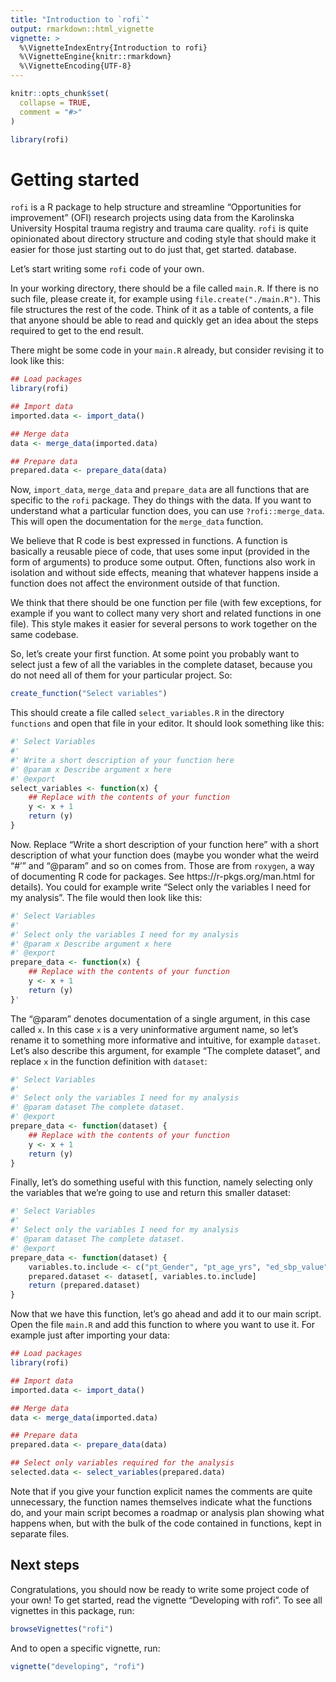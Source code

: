 ```yaml
---
title: "Introduction to `rofi`"
output: rmarkdown::html_vignette
vignette: >
  %\VignetteIndexEntry{Introduction to rofi}
  %\VignetteEngine{knitr::rmarkdown}
  %\VignetteEncoding{UTF-8}
---
```


```r
knitr::opts_chunk$set(
  collapse = TRUE,
  comment = "#>"
)
```

```r
library(rofi)
```

# Getting started

`rofi` is a R package to help structure and streamline "Opportunities
for improvement" (OFI) research projects using data from the
Karolinska University Hospital trauma registry and trauma care
quality. `rofi` is quite opinionated about directory structure and
coding style that should make it easier for those just starting out to
do just that, get started.  database.

Let's start writing some `rofi` code of your own. 

In your working directory, there should be a file called `main.R`. If
there is no such file, please create it, for example using
`file.create("./main.R")`. This file structures the rest of the
code. Think of it as a table of contents, a file that anyone should be
able to read and quickly get an idea about the steps required to get
to the end result.

There might be some code in your `main.R` already, but consider
revising it to look like this:

```r
## Load packages
library(rofi)

## Import data
imported.data <- import_data()

## Merge data
data <- merge_data(imported.data)

## Prepare data
prepared.data <- prepare_data(data)
```

Now, `import_data`, `merge_data` and `prepare_data` are all functions
that are specific to the `rofi` package. They do things with the
data. If you want to understand what a particular function does, you
can use `?rofi::merge_data`. This will open the documentation for the
`merge_data` function.

We believe that R code is best expressed in functions. A function is
basically a reusable piece of code, that uses some input (provided in
the form of arguments) to produce some output. Often, functions also
work in isolation and without side effects, meaning that whatever
happens inside a function does not affect the environment outside of
that function. 

We think that there should be one function per file (with few
exceptions, for example if you want to collect many very short and
related functions in one file). This style makes it easier for several
persons to work together on the same codebase.

So, let's create your first function. At some point you probably want
to select just a few of all the variables in the complete dataset,
because you do not need all of them for your particular project. So:

```r
create_function("Select variables")
```

This should create a file called `select_variables.R` in the directory
`functions` and open that file in your editor. It should look
something like this:

```r
#' Select Variables
#'
#' Write a short description of your function here 
#' @param x Describe argument x here 
#' @export 
select_variables <- function(x) {
    ## Replace with the contents of your function
    y <- x + 1
    return (y)
}
```

Now. Replace "Write a short description of your function here" with a
short description of what your function does (maybe you wonder what
the weird "#'" and "@param" and so on comes from. Those are from
`roxygen`, a way of documenting R code for packages. See
https://r-pkgs.org/man.html for details). You could for example write
"Select only the variables I need for my analysis". The file would
then look like this:

```r
#' Select Variables
#'
#' Select only the variables I need for my analysis
#' @param x Describe argument x here 
#' @export 
prepare_data <- function(x) {
    ## Replace with the contents of your function
    y <- x + 1
    return (y)
}'
```

The "@param" denotes documentation of a single argument, in this case
called `x`. In this case `x` is a very uninformative argument name, so
let's rename it to something more informative and intuitive, for
example `dataset`. Let's also describe this argument, for example "The
complete dataset", and replace `x` in the function definition with
`dataset`:

```r
#' Select Variables
#'
#' Select only the variables I need for my analysis
#' @param dataset The complete dataset.
#' @export 
prepare_data <- function(dataset) {
    ## Replace with the contents of your function
    y <- x + 1
    return (y)
}
```

Finally, let's do something useful with this function, namely
selecting only the variables that we're going to use and return this
smaller dataset:

```r
#' Select Variables
#'
#' Select only the variables I need for my analysis
#' @param dataset The complete dataset.
#' @export 
prepare_data <- function(dataset) {
    variables.to.include <- c("pt_Gender", "pt_age_yrs", "ed_sbp_value", "ed_rr_value", "ed_gcs_sum", "NISS")
    prepared.dataset <- dataset[, variables.to.include]
    return (prepared.dataset)
}
```

Now that we have this function, let's go ahead and add it to our main
script. Open the file `main.R` and add this function to where you want
to use it. For example just after importing your data:

```r
## Load packages
library(rofi)

## Import data
imported.data <- import_data()

## Merge data
data <- merge_data(imported.data)

## Prepare data
prepared.data <- prepare_data(data)

## Select only variables required for the analysis
selected.data <- select_variables(prepared.data)
```

Note that if you give your function explicit names the comments are
quite unnecessary, the function names themselves indicate what the
functions do, and your main script becomes a roadmap or analysis plan
showing what happens when, but with the bulk of the code contained in
functions, kept in separate files.

## Next steps

Congratulations, you should now be ready to write some project code of
your own! To get started, read the vignette "Developing with
rofi". To see all vignettes in this package, run:

```r
browseVignettes("rofi")
```

And to open a specific vignette, run:

```r
vignette("developing", "rofi")
```


